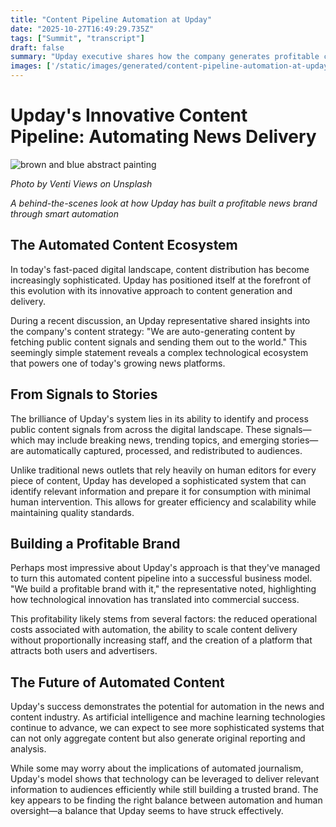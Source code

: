```yaml
---
title: "Content Pipeline Automation at Upday"
date: "2025-10-27T16:49:29.735Z"
tags: ["Summit", "transcript"]
draft: false
summary: "Upday executive shares how the company generates profitable content by automatically aggregating public signals."
images: ['/static/images/generated/content-pipeline-automation-at-upday-1761583767488.jpg']
---
```


# Upday's Innovative Content Pipeline: Automating News Delivery


![brown and blue abstract painting](/static/images/generated/content-pipeline-automation-at-upday-1761583767488.jpg)

*Photo by Venti Views on Unsplash*

*A behind-the-scenes look at how Upday has built a profitable news brand through smart automation*

## The Automated Content Ecosystem

In today's fast-paced digital landscape, content distribution has become increasingly sophisticated. Upday has positioned itself at the forefront of this evolution with its innovative approach to content generation and delivery.

During a recent discussion, an Upday representative shared insights into the company's content strategy: "We are auto-generating content by fetching public content signals and sending them out to the world." This seemingly simple statement reveals a complex technological ecosystem that powers one of today's growing news platforms.

## From Signals to Stories

The brilliance of Upday's system lies in its ability to identify and process public content signals from across the digital landscape. These signals—which may include breaking news, trending topics, and emerging stories—are automatically captured, processed, and redistributed to audiences.

Unlike traditional news outlets that rely heavily on human editors for every piece of content, Upday has developed a sophisticated system that can identify relevant information and prepare it for consumption with minimal human intervention. This allows for greater efficiency and scalability while maintaining quality standards.

## Building a Profitable Brand

Perhaps most impressive about Upday's approach is that they've managed to turn this automated content pipeline into a successful business model. "We build a profitable brand with it," the representative noted, highlighting how technological innovation has translated into commercial success.

This profitability likely stems from several factors: the reduced operational costs associated with automation, the ability to scale content delivery without proportionally increasing staff, and the creation of a platform that attracts both users and advertisers.

## The Future of Automated Content

Upday's success demonstrates the potential for automation in the news and content industry. As artificial intelligence and machine learning technologies continue to advance, we can expect to see more sophisticated systems that can not only aggregate content but also generate original reporting and analysis.

While some may worry about the implications of automated journalism, Upday's model shows that technology can be leveraged to deliver relevant information to audiences efficiently while still building a trusted brand. The key appears to be finding the right balance between automation and human oversight—a balance that Upday seems to have struck effectively.